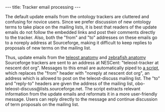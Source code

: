 ---
title: Tracker email processing
---

The default update emails from the ontology trackers are cluttered and confusing for novice users.  Since we prefer discussion of new ontology terms to take place on the mailing lists, it is best that readers of the update emails do not follow the embedded links and post their comments directly to the tracker.  Also, both the "from" and "to" addresses on these emails go to a noreply address at Sourceforge, making it difficult to keep replies to proposals of new terms on the mailing list.

Thus, update emails from the [http://sourceforge.net/tracker/?group_id=76834&atid=994764 teleost anatomy] and [http://sourceforge.net/tracker/?group_id=76834&atid=994726 zebrafish anatomy] Sourceforge trackers are sent to an address at NESCent: "teleost-tracker at nescent dot org".  Messages to this email are automatically piped to [[Media:format_tracker_mail.py|a script]], which replaces the "from" header with "noreply at nescent dot org", an address which is allowed to post on the teleost-discuss mailing list.  The "to" and "reply-to" headers are given the address of the mailing list, obo-teleost-discuss@lists.sourceforge.net.  The script extracts relevant information from the update emails and reformats it in a more user-friendly message.  Users can reply directly to the message and continue discussion of term proposals on the mailing list.